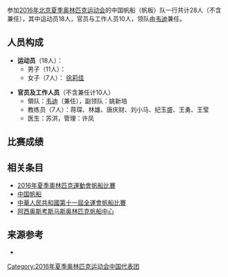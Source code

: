{{unreferenced|time=2016-08-20T04:40:26+00:00}}
{{奥运中国代表团参赛项目表
|年份=2016年
|比赛项目=帆船
|项目符号文件名称= 
|金牌数= 
|银牌数=/
|铜牌数=/
|奖牌总数= 
}}

参加[[2016年夏季奥林匹克运动会|2016年北京夏季奥林匹克运动会]]的中国帆船（帆板）队一行共计28人（不含兼任），其中运动员18人，官员与工作人员10人，领队由[[韦迪|韦迪]]兼任。

== 人员构成 ==
*'''运动员'''（18人）：
**男子（11人）： 
**女子（7人）： [[徐莉佳|徐莉佳]] 


*'''官员及工作人员'''（不含兼任计10人）
**領队：[[韦迪|韦迪]]（兼任），副领队：姚新培
**教练员（7人）：蒋琛、林雄、唐庆财、刘小马、纪玉盛、王勇、王莹
**医生：苏洪，管理：许凤

== 比赛成绩 ==

== 相关条目 ==
* [[2016年夏季奧林匹克運動會帆船比賽|2016年夏季奧林匹克運動會帆船比賽]]
* [[中国帆船|中国帆船]]
* [[中華人民共和國第十一屆全運會帆船比賽|中華人民共和國第十一屆全運會帆船比賽]]
* [[阿西奥斯-考斯马斯奥林匹克帆船中心|阿西奥斯考斯马斯奥林匹克帆船中心]]

== 来源参考 ==
<references />
*  
{{2016年夏季奥林匹克运动会中国代表团参赛项目}}

[[Category:2016年夏季奥林匹克运动会中国代表团|Category:2016年夏季奥林匹克运动会中国代表团]]